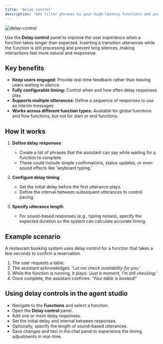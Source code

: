 ```yaml
---
title: 'Delay control'
description: 'Add filler phrases to your high-latency functions and avoid any long silences.'
---
```


![delay-control](/images/delay-controls.png)

Use the **Delay control** panel to improve the user experience when a function takes longer than expected. Inserting a transition utterances while the function is still processing and prevent long silences, making interactions feel more natural and responsive.

## Key benefits

- **Keep users engaged:** Provide real-time feedback rather than leaving users waiting in silence.
- **Fully configurable timing:** Control when and how often delay responses play.
- **Supports multiple utterances:** Define a sequence of responses to use as interim messages.
- **Works across different function types:** Available for global functions and flow functions, but not for start or end functions.

## How it works

1. **Define delay responses**
   - Create a list of phrases that the assistant can say while waiting for a function to complete.
   - These could include simple confirmations, status updates, or even sound effects like 'keyboard typing.'

2. **Configure delay timing**
   - Set the initial delay before the first utterance plays.
   - Define the interval between subsequent utterances to control pacing.

3. **Specify utterance length**
   - For sound-based responses (e.g., typing noises), specify the expected duration so the system can calculate accurate timing.

## Example scenario

A restaurant booking system uses delay control for a function that takes a few seconds to confirm a reservation.

1. The user requests a table.
2. The assistant acknowledges: *'Let me check availability for you.'*
3. While the function is running, it plays: *'Just a moment, I’m still checking.'*
4. Once complete, the assistant confirms: *'Your table is booked!'*

## Using delay controls in the agent studio

- Navigate to the **Functions** and select a function.
- Open the **Delay control** panel.
- Add one or more delay responses.
- Set the initial delay and interval between responses.
- Optionally, specify the length of sound-based utterances.
- Save changes and test in the chat panel to experience the timing adjustments in real-time.
